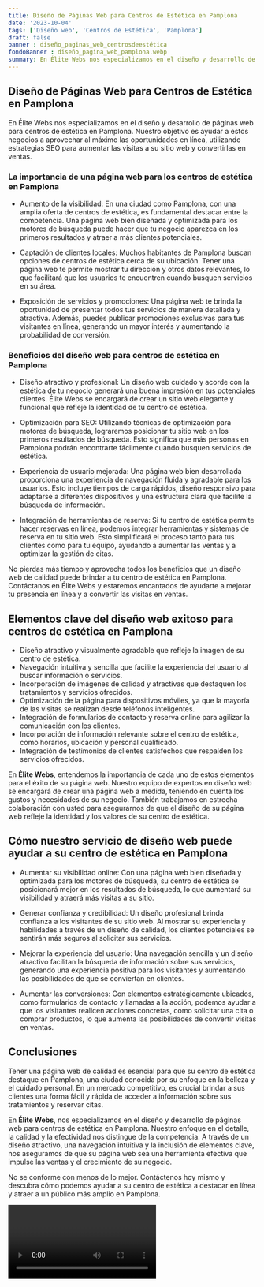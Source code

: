 ```yaml
---
title: Diseño de Páginas Web para Centros de Estética en Pamplona
date: '2023-10-04'
tags: ['Diseño web', 'Centros de Estética', 'Pamplona']
draft: false
banner : diseño_paginas_web_centrosdeestética
fondoBanner : diseño_pagina_web_pamplona.webp
summary: En Élite Webs nos especializamos en el diseño y desarrollo de páginas web para centros de estética en Pamplona. Nuestro objetivo es ayudar a estos negocios a aprovechar al máximo las oportunidades en línea, utilizando estrategias SEO para aumentar las visitas a su sitio web y convertirlas en ventas.
---
```


## Diseño de Páginas Web para Centros de Estética en Pamplona

En Élite Webs nos especializamos en el diseño y desarrollo de páginas web para centros de estética en Pamplona. Nuestro objetivo es ayudar a estos negocios a aprovechar al máximo las oportunidades en línea, utilizando estrategias SEO para aumentar las visitas a su sitio web y convertirlas en ventas.

### La importancia de una página web para los centros de estética en Pamplona

- Aumento de la visibilidad: En una ciudad como Pamplona, con una amplia oferta de centros de estética, es fundamental destacar entre la competencia. Una página web bien diseñada y optimizada para los motores de búsqueda puede hacer que tu negocio aparezca en los primeros resultados y atraer a más clientes potenciales.

- Captación de clientes locales: Muchos habitantes de Pamplona buscan opciones de centros de estética cerca de su ubicación. Tener una página web te permite mostrar tu dirección y otros datos relevantes, lo que facilitará que los usuarios te encuentren cuando busquen servicios en su área.

- Exposición de servicios y promociones: Una página web te brinda la oportunidad de presentar todos tus servicios de manera detallada y atractiva. Además, puedes publicar promociones exclusivas para tus visitantes en línea, generando un mayor interés y aumentando la probabilidad de conversión.

### Beneficios del diseño web para centros de estética en Pamplona

- Diseño atractivo y profesional: Un diseño web cuidado y acorde con la estética de tu negocio generará una buena impresión en tus potenciales clientes. Élite Webs se encargará de crear un sitio web elegante y funcional que refleje la identidad de tu centro de estética.

- Optimización para SEO: Utilizando técnicas de optimización para motores de búsqueda, lograremos posicionar tu sitio web en los primeros resultados de búsqueda. Esto significa que más personas en Pamplona podrán encontrarte fácilmente cuando busquen servicios de estética.

- Experiencia de usuario mejorada: Una página web bien desarrollada proporciona una experiencia de navegación fluida y agradable para los usuarios. Esto incluye tiempos de carga rápidos, diseño responsivo para adaptarse a diferentes dispositivos y una estructura clara que facilite la búsqueda de información.

- Integración de herramientas de reserva: Si tu centro de estética permite hacer reservas en línea, podemos integrar herramientas y sistemas de reserva en tu sitio web. Esto simplificará el proceso tanto para tus clientes como para tu equipo, ayudando a aumentar las ventas y a optimizar la gestión de citas.

No pierdas más tiempo y aprovecha todos los beneficios que un diseño web de calidad puede brindar a tu centro de estética en Pamplona. Contáctanos en Élite Webs y estaremos encantados de ayudarte a mejorar tu presencia en línea y a convertir las visitas en ventas.

<GifSeo />

<Cta />

## Elementos clave del diseño web exitoso para centros de estética en Pamplona

- Diseño atractivo y visualmente agradable que refleje la imagen de su centro de estética.
- Navegación intuitiva y sencilla que facilite la experiencia del usuario al buscar información o servicios.
- Incorporación de imágenes de calidad y atractivas que destaquen los tratamientos y servicios ofrecidos.
- Optimización de la página para dispositivos móviles, ya que la mayoría de las visitas se realizan desde teléfonos inteligentes.
- Integración de formularios de contacto y reserva online para agilizar la comunicación con los clientes.
- Incorporación de información relevante sobre el centro de estética, como horarios, ubicación y personal cualificado.
- Integración de testimonios de clientes satisfechos que respalden los servicios ofrecidos.

En **Élite Webs**, entendemos la importancia de cada uno de estos elementos para el éxito de su página web. Nuestro equipo de expertos en diseño web se encargará de crear una página web a medida, teniendo en cuenta los gustos y necesidades de su negocio. También trabajamos en estrecha colaboración con usted para asegurarnos de que el diseño de su página web refleje la identidad y los valores de su centro de estética.

## Cómo nuestro servicio de diseño web puede ayudar a su centro de estética en Pamplona

- Aumentar su visibilidad online: Con una página web bien diseñada y optimizada para los motores de búsqueda, su centro de estética se posicionará mejor en los resultados de búsqueda, lo que aumentará su visibilidad y atraerá más visitas a su sitio.

- Generar confianza y credibilidad: Un diseño profesional brinda confianza a los visitantes de su sitio web. Al mostrar su experiencia y habilidades a través de un diseño de calidad, los clientes potenciales se sentirán más seguros al solicitar sus servicios.

- Mejorar la experiencia del usuario: Una navegación sencilla y un diseño atractivo facilitan la búsqueda de información sobre sus servicios, generando una experiencia positiva para los visitantes y aumentando las posibilidades de que se conviertan en clientes.

- Aumentar las conversiones: Con elementos estratégicamente ubicados, como formularios de contacto y llamadas a la acción, podemos ayudar a que los visitantes realicen acciones concretas, como solicitar una cita o comprar productos, lo que aumenta las posibilidades de convertir visitas en ventas.

## Conclusiones

Tener una página web de calidad es esencial para que su centro de estética destaque en Pamplona, una ciudad conocida por su enfoque en la belleza y el cuidado personal. En un mercado competitivo, es crucial brindar a sus clientes una forma fácil y rápida de acceder a información sobre sus tratamientos y reservar citas.

En **Élite Webs**, nos especializamos en el diseño y desarrollo de páginas web para centros de estética en Pamplona. Nuestro enfoque en el detalle, la calidad y la efectividad nos distingue de la competencia. A través de un diseño atractivo, una navegación intuitiva y la inclusión de elementos clave, nos aseguramos de que su página web sea una herramienta efectiva que impulse las ventas y el crecimiento de su negocio.

No se conforme con menos de lo mejor. Contáctenos hoy mismo y descubra cómo podemos ayudar a su centro de estética a destacar en línea y atraer a un público más amplio en Pamplona.

<Video />

<CtaBot job='Centros de Estética' city='Pamplona'/>

<Gmaps query='Pamplona+españa+maps' />